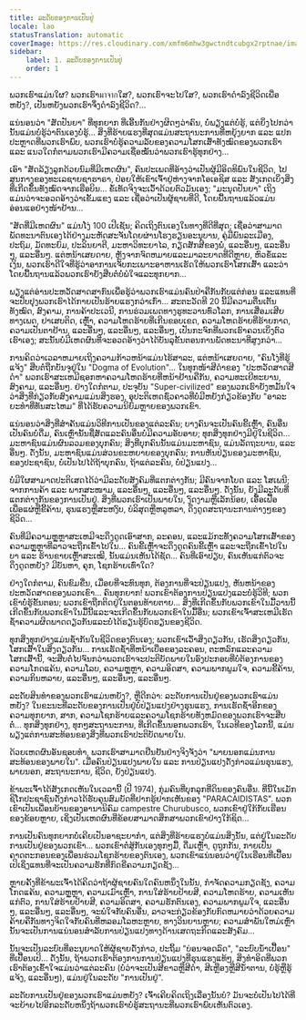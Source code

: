 ```yaml
---
title: ລະດັບຂອງການເປັນຢູ່
locale: lao
statusTranslation: automatic
coverImage: https://res.cloudinary.com/xmfm6mhw3gwctndtcubgx2rptnae/image/upload/v1740468922/small_cover_tratado_de_psicologia_revolucionaria_a4c0dca4e0.webp
sidebar:
    label: 1. ລະດັບຂອງການເປັນຢູ່
    order: 1
---
```

ພວກເຮົາແມ່ນໃຜ? ພວກເຮົາมาจากໃສ?, ພວກເຮົາຈະໄປໃສ?, ພວກເຮົາດໍາລົງຊີວິດເພື່ອຫຍັງ?, ເປັນຫຍັງພວກເຮົາຈຶ່ງດໍາລົງຊີວິດ?...

ແນ່ນອນວ່າ "ສັດປັນຍາ" ທີ່ທຸກຍາກ ທີ່ເອີ້ນກັນຢ່າງຜິດໆວ່າຄົນ, ບໍ່ພຽງແຕ່ບໍ່ຮູ້, ແຕ່ຍິ່ງໄປກວ່ານັ້ນແມ່ນບໍ່ຮູ້ວ່າຕົນເອງບໍ່ຮູ້... ສິ່ງທີ່ຮ້າຍແຮງທີ່ສຸດແມ່ນສະຖານະການທີ່ຫຍຸ້ງຍາກ ແລະ ແປກປະຫຼາດທີ່ພວກເຮົາພົບ, ພວກເຮົາບໍ່ຮູ້ຄວາມລັບຂອງຄວາມໂສກເສົ້າທັງໝົດຂອງພວກເຮົາ ແລະ ແນວໃດກໍ່ຕາມພວກເຮົາມີຄວາມເຊື່ອໝັ້ນວ່າພວກເຮົາຮູ້ທຸກຢ່າງ...

ເອົາ "ສັດລ້ຽງລູກດ້ວຍນົມທີ່ມີເຫດຜົນ", ຄົນປະເພດທີ່ອ້າງວ່າເປັນຜູ້ມີອິດທິພົນໃນຊີວິດ, ໄປສູນກາງຂອງທະເລຊາຍຊາຮາຣາ, ປ່ອຍໃຫ້ເຂົາເຈົ້າຢູ່ຫ່າງຈາກໂອເອຊິສ ແລະ ສັງເກດເບິ່ງສິ່ງທີ່ເກີດຂຶ້ນທັງໝົດຈາກເຮືອບິນ... ຂໍ້ເທັດຈິງຈະເວົ້າດ້ວຍຕົວມັນເອງ; "ມະນຸດປັນຍາ" ເຖິງແມ່ນວ່າຈະອວດອ້າງວ່າເຂັ້ມແຂງ ແລະ ເຊື່ອວ່າເປັນຜູ້ຊາຍທີ່ດີ, ໂດຍພື້ນຖານແລ້ວແມ່ນອ່ອນແອຢ່າງໜ້າຢ້ານ...

"ສັດທີ່ມີເຫດຜົນ" ແມ່ນໂງ່ 100 ເປີເຊັນ; ຄິດເຖິງຕົນເອງໃນທາງທີ່ດີທີ່ສຸດ; ເຊື່ອວ່າສາມາດພັດທະນາຕົນເອງໄດ້ຢ່າງມະຫັດສະຈັນໂດຍຜ່ານໂຮງຮຽນອະນຸບານ, ຄູ່ມືພົນລະເມືອງ, ປະຖົມ, ມັດທະຍົມ, ປະລິນຍາຕີ, ມະຫາວິທະຍາໄລ, ກຽດສັກສີຂອງພໍ່, ແລະອື່ນໆ, ແລະອື່ນໆ, ແລະອື່ນໆ. ແຕ່ຫນ້າເສຍດາຍ, ຫຼັງຈາກຈົດຫມາຍແລະມາລະຍາດທີ່ດີຫຼາຍ, ຫົວຂໍ້ແລະເງິນ, ພວກເຮົາດີໃຈທີ່ຮູ້ວ່າອາການເຈັບກະເພາະອາຫານເຮັດໃຫ້ພວກເຮົາໂສກເສົ້າ ແລະວ່າໂດຍພື້ນຖານແລ້ວພວກເຮົາຍັງສືບຕໍ່ບໍ່ພໍໃຈແລະທຸກຍາກ...

ພຽງແຕ່ອ່ານປະຫວັດສາດສາກົນເພື່ອຮູ້ວ່າພວກເຮົາແມ່ນຄົນປ່າຄືກັນກັບແຕ່ກ່ອນ ແລະແທນທີ່ຈະປັບປຸງພວກເຮົາໄດ້ກາຍເປັນຮ້າຍແຮງກວ່າເກົ່າ... ສະຕະວັດທີ 20 ນີ້ມີຄວາມຕື່ນເຕັ້ນທັງໝົດ, ສົງຄາມ, ການຄ້າປະເວນີ, ການຮ່ວມເພດທາງຮູທະວານທົ່ວໂລກ, ການເສື່ອມເສີຍທາງເພດ, ຢາເສບຕິດ, ເຫຼົ້າ, ຄວາມໂຫດຮ້າຍທີ່ເກີນຂອບເຂດ, ຄວາມໂຫດຮ້າຍທີ່ຮ້າຍກາດ, ຄວາມເປັນຕາຢ້ານ, ແລະອື່ນໆ, ແລະອື່ນໆ, ແລະອື່ນໆ, ເປັນກະຈົກທີ່ພວກເຮົາຄວນເບິ່ງຕົວເຮົາເອງ; ສະນັ້ນບໍ່ມີເຫດຜົນທີ່ຈະອວດອ້າງວ່າໄດ້ບັນລຸຂັ້ນຕອນການພັດທະນາທີ່ສູງກວ່າ...

ການຄິດວ່າເວລາຫມາຍເຖິງຄວາມກ້າວຫນ້າແມ່ນໄຮ້ສາລະ, ແຕ່ຫນ້າເສຍດາຍ, "ຄົນໂງ່ທີ່ຮູ້ແຈ້ງ" ສືບຕໍ່ຖືກບັນຈຸຢູ່ໃນ "Dogma of Evolution"... ໃນທຸກໜ້າສີດຳຂອງ "ປະຫວັດສາດສີດຳ" ພວກເຮົາສະເຫມີຊອກຫາຄວາມໂຫດຮ້າຍທີ່ຫນ້າຢ້ານຄືກັນ, ຄວາມທະເຍີທະຍານ, ສົງຄາມ, ແລະອື່ນໆ. ຢ່າງໃດກໍຕາມ, ປະຈຸບັນ "Super-civilized" ຂອງພວກເຮົາຍັງຫມັ້ນໃຈວ່າສິ່ງທີ່ກ່ຽວກັບສົງຄາມແມ່ນສິ່ງຮອງ, ອຸປະຕິເຫດຊົ່ວຄາວທີ່ບໍ່ມີຫຍັງກ່ຽວຂ້ອງກັບ "ອາລະຍະທໍາທີ່ທັນສະໄຫມ" ທີ່ໄດ້ຮັບຄວາມນິຍົມຫຼາຍຂອງພວກເຂົາ.

ແນ່ນອນວ່າສິ່ງທີ່ສໍາຄັນແມ່ນວິທີການເປັນຂອງແຕ່ລະຄົນ; ບາງຄົນຈະເປັນຄົນຂີ້ເຫຼົ້າ, ຄົນອື່ນເປັນຄົນບໍ່ດື່ມ, ຄົນເຫຼົ່ານັ້ນຊື່ສັດແລະຄົນອື່ນບໍ່ມີຄວາມອັບອາຍ; ທຸກສິ່ງທຸກຢ່າງມີຢູ່ໃນຊີວິດ... ມະຫາຊົນແມ່ນຜົນລວມຂອງບຸກຄົນ; ສິ່ງທີ່ບຸກຄົນນັ້ນແມ່ນມະຫາຊົນ, ແມ່ນລັດຖະບານ, ແລະອື່ນໆ. ດັ່ງນັ້ນ, ມະຫາຊົນແມ່ນສ່ວນຂະຫຍາຍຂອງບຸກຄົນ; ການຫັນປ່ຽນຂອງມະຫາຊົນ, ຂອງປະຊາຊົນ, ບໍ່ເປັນໄປໄດ້ຖ້າບຸກຄົນ, ຖ້າແຕ່ລະຄົນ, ບໍ່ປ່ຽນແປງ...

ບໍ່ມີໃຜສາມາດປະຕິເສດໄດ້ວ່າມີລະດັບສັງຄົມທີ່ແຕກຕ່າງກັນ; ມີຄົນຈາກໂບດ ແລະ ໂສເພນີ; ຈາກການຄ້າ ແລະ ພາກສະໜາມ, ແລະອື່ນໆ, ແລະອື່ນໆ, ແລະອື່ນໆ. ດັ່ງນັ້ນ, ຍັງມີລະດັບທີ່ແຕກຕ່າງກັນຂອງການເປັນຢູ່. ສິ່ງທີ່ພວກເຮົາເປັນພາຍໃນ, ງົດງາມຫຼືເລັກນ້ອຍ, ເອື້ອເຟື້ອເພື່ອແຜ່ຫຼືຂີ້ຄ້ານ, ຮຸນແຮງຫຼືສະຫງົບ, ບໍລິສຸດຫຼືຫລູຫລາ, ດຶງດູດສະຖານະການຕ່າງໆຂອງຊີວິດ...

ຄົນທີ່ມີຄວາມຫຼູຫຼາສະເຫມີຈະດຶງດູດເອົາສາກ, ລະຄອນ, ແລະແມ້ກະທັ້ງຄວາມໂສກເສົ້າຂອງຄວາມຫຼູຫຼາທີ່ລາວຈະຖືກເຂົ້າໄປໃນ... ຄົນຂີ້ເຫຼົ້າຈະດຶງດູດຄົນຂີ້ເຫຼົ້າ ແລະຈະຖືກເຂົ້າໄປໃນບາ ແລະ ຮ້ານຂາຍເຫຼົ້າສະເໝີ, ນັ້ນແມ່ນເຫັນໄດ້ຊັດ... ຄົນທີ່ເອົາປຽບ, ຄົນເຫັນແກ່ຕົວຈະດຶງດູດຫຍັງ? ມີບັນຫາ, ຄຸກ, ໂຊກຮ້າຍເທົ່າໃດ?

ຢ່າງໃດກໍຕາມ, ຄົນຂົມຂື່ນ, ເມື່ອຍທີ່ຈະທົນທຸກ, ຕ້ອງການທີ່ຈະປ່ຽນແປງ, ຫັນຫນ້າຂອງປະຫວັດສາດຂອງພວກເຂົາ... ຄົນທຸກຍາກ! ພວກເຂົາຕ້ອງການປ່ຽນແປງແລະບໍ່ຮູ້ວິທີ; ພວກເຂົາບໍ່ຮູ້ຂັ້ນຕອນ; ພວກເຂົາຖືກຕິດຢູ່ໃນຕອນທ້າຍຕາຍ... ສິ່ງທີ່ເກີດຂຶ້ນກັບພວກເຂົາໃນມື້ວານນີ້ເກີດຂຶ້ນກັບພວກເຂົາໃນມື້ນີ້ແລະຈະເກີດຂຶ້ນກັບພວກເຂົາໃນມື້ອື່ນ; ພວກເຂົາເຈົ້າສະເຫມີເຮັດຊ້ໍາຄວາມຜິດພາດດຽວກັນແລະບໍ່ໄດ້ຮຽນຮູ້ບົດຮຽນຂອງຊີວິດ.

ທຸກສິ່ງທຸກຢ່າງແມ່ນຊ້ໍາກັນໃນຊີວິດຂອງຕົນເອງ; ພວກເຂົາເວົ້າສິ່ງດຽວກັນ, ເຮັດສິ່ງດຽວກັນ, ໂສກເສົ້າໃນສິ່ງດຽວກັນ... ການເຮັດຊ້ໍາທີ່ຫນ້າເບື່ອຂອງລະຄອນ, ຕະຫລົກແລະຄວາມໂສກເສົ້ານີ້, ຈະສືບຕໍ່ໄປຈົນກວ່າພວກເຮົາຈະປະຕິບັດພາຍໃນອົງປະກອບທີ່ບໍ່ຕ້ອງການຂອງຄວາມໂກດແຄ້ນ, ຄວາມໂລບ, ຄວາມຫຼູຫຼາ, ຄວາມອິດສາ, ຄວາມພາກພູມໃຈ, ຄວາມຂີ້ຄ້ານ, ຄວາມກິນຫລາຍ, ແລະອື່ນໆ, ແລະອື່ນໆ, ແລະອື່ນໆ.

ລະດັບສິນທໍາຂອງພວກເຮົາແມ່ນຫຍັງ?, ຫຼືດີກວ່າ: ລະດັບການເປັນຢູ່ຂອງພວກເຮົາແມ່ນຫຍັງ? ໃນຂະນະທີ່ລະດັບຂອງການເປັນຢູ່ບໍ່ປ່ຽນແປງຢ່າງຮຸນແຮງ, ການເຮັດຊ້ໍາອີກຂອງຄວາມທຸກຍາກ, ສາກ, ຄວາມໂຊກຮ້າຍແລະຄວາມໂຊກຮ້າຍທັງຫມົດຂອງພວກເຮົາຈະສືບຕໍ່... ທຸກສິ່ງທຸກຢ່າງ, ທຸກໆສະຖານະການ, ທີ່ເກີດຂຶ້ນນອກພວກເຮົາ, ໃນເວທີຂອງໂລກນີ້, ແມ່ນພຽງແຕ່ການສະທ້ອນຂອງສິ່ງທີ່ພວກເຮົາປະຕິບັດພາຍໃນ.

ດ້ວຍເຫດຜົນອັນຊອບທຳ, ພວກເຮົາສາມາດຢືນຢັນຢ່າງຈິງຈັງວ່າ "ພາຍນອກແມ່ນການສະທ້ອນຂອງພາຍໃນ". ເມື່ອຄົນປ່ຽນແປງພາຍໃນ ແລະ ການປ່ຽນແປງດັ່ງກ່າວແມ່ນຮຸນແຮງ, ພາຍນອກ, ສະຖານະການ, ຊີວິດ, ຍັງປ່ຽນແປງ.

ຂ້າພະເຈົ້າໄດ້ສັງເກດເຫັນໃນເວລານີ້ (ປີ 1974), ກຸ່ມຄົນທີ່ບຸກລຸກທີ່ດິນຂອງຄົນອື່ນ. ທີ່ນີ້ໃນເມັກຊິໂກປະຊາຊົນດັ່ງກ່າວໄດ້ຮັບຄຸນສົມບັດທີ່ຢາກຮູ້ຢາກເຫັນຂອງ "PARACAIDISTAS". ພວກເຂົາເປັນເພື່ອນບ້ານຂອງອານານິຄົມ campestre Churubusco, ພວກເຂົາຢູ່ໃກ້ກັບເຮືອນຂອງຂ້ອຍຫຼາຍ, ເຊິ່ງເປັນເຫດຜົນທີ່ຂ້ອຍສາມາດສຶກສາພວກເຂົາຢ່າງໃກ້ຊິດ...

ການເປັນຄົນທຸກຍາກບໍ່ເຄີຍເປັນອາຊະຍາກໍາ, ແຕ່ສິ່ງທີ່ຮ້າຍແຮງບໍ່ແມ່ນສິ່ງນັ້ນ, ແຕ່ຢູ່ໃນລະດັບການເປັນຢູ່ຂອງພວກເຂົາ... ພວກເຂົາຕໍ່ສູ້ກັນເອງທຸກໆມື້, ດື່ມເຫຼົ້າ, ດູຖູກກັນ, ກາຍເປັນຄາດຕະກອນຂອງເພື່ອນຮ່ວມໂຊກຮ້າຍຂອງຕົນເອງ, ພວກເຂົາແນ່ນອນວ່າຢູ່ໃນເຮືອນທີ່ເປື້ອນເປິເຊິ່ງແທນທີ່ຈະເປັນຄວາມຮັກທີ່ກົດຂີ່ຄວາມກຽດຊັງ...

ຫຼາຍຄັ້ງທີ່ຂ້າພະເຈົ້າໄດ້ຄິດວ່າຖ້າຜູ້ຊາຍຄົນໃດຄົນຫນຶ່ງໃນນັ້ນ, ກໍາຈັດຄວາມກຽດຊັງ, ຄວາມໂກດແຄ້ນ, ຄວາມຫຼູຫຼາ, ຄວາມເມົາເຫຼົ້າ, ການໃສ່ຮ້າຍປ້າຍສີ, ຄວາມໂຫດຮ້າຍ, ຄວາມເຫັນແກ່ຕົວ, ການໃສ່ຮ້າຍປ້າຍສີ, ຄວາມອິດສາ, ຄວາມຮັກຕົນເອງ, ຄວາມພາກພູມໃຈ, ແລະອື່ນໆ, ແລະອື່ນໆ, ແລະອື່ນໆ, ຈະພໍໃຈກັບຄົນອື່ນ, ລາວຈະກ່ຽວຂ້ອງກັບກົດຫມາຍວ່າດ້ວຍຄວາມຄ້າຍຄືກັນທາງຈິດໃຈກັບຄົນທີ່ຫລອມໂລຫະຫຼາຍ, ທາງວິນຍານຫຼາຍ; ຄວາມສໍາພັນໃຫມ່ເຫຼົ່ານັ້ນຈະເປັນການແນ່ນອນສໍາລັບການປ່ຽນແປງທາງດ້ານເສດຖະກິດແລະສັງຄົມ...

ນັ້ນຈະເປັນລະບົບທີ່ອະນຸຍາດໃຫ້ຜູ້ຊາຍດັ່ງກ່າວ, ປະຖິ້ມ "ບ່ອນຈອດລົດ", "ລະບົບນໍ້າເປື້ອນ" ທີ່ເປື້ອນເປິ... ດັ່ງນັ້ນ, ຖ້າພວກເຮົາຕ້ອງການການປ່ຽນແປງທີ່ຮຸນແຮງແທ້ໆ, ສິ່ງທໍາອິດທີ່ພວກເຮົາຕ້ອງເຂົ້າໃຈແມ່ນວ່າແຕ່ລະຄົນ (ບໍ່ວ່າຈະເປັນສີຂາວຫຼືສີດໍາ, ສີເຫຼືອງຫຼືສີນ້ໍາຕານ, ບໍ່ຮູ້ຫຼືຮູ້ແຈ້ງ, ແລະອື່ນໆ), ແມ່ນຢູ່ໃນລະດັບ "ການເປັນຢູ່".

ລະດັບການເປັນຢູ່ຂອງພວກເຮົາແມ່ນຫຍັງ? ເຈົ້າເຄີຍຄິດເຖິງເລື່ອງນັ້ນບໍ? ມັນຈະບໍ່ເປັນໄປໄດ້ທີ່ຈະຍ້າຍໄປອີກລະດັບຫນຶ່ງຖ້າພວກເຮົາບໍ່ຮູ້ສະຖານະທີ່ພວກເຮົາພົບເຫັນຕົວເອງ.


